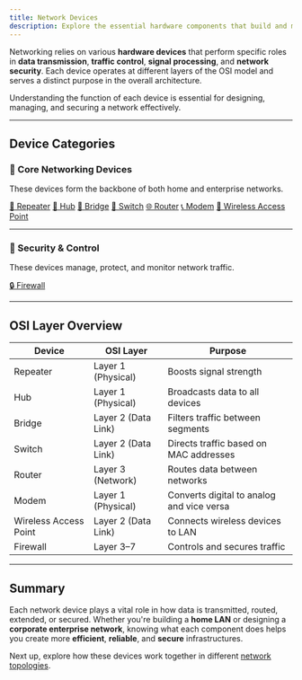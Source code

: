 ```yaml
---
title: Network Devices  
description: Explore the essential hardware components that build and manage modern networks—such as routers, switches, modems, firewalls, and more.
---
```



Networking relies on various **hardware devices** that perform specific roles in **data transmission**, **traffic control**, **signal processing**, and **network security**. Each device operates at different layers of the OSI model and serves a distinct purpose in the overall architecture.

Understanding the function of each device is essential for designing, managing, and securing a network effectively.

---

## Device Categories

### 🧰 Core Networking Devices

These devices form the backbone of both home and enterprise networks.

<CardGrid>
  <a href="/guides/basics/network-devices/repeater" class="card">📡 Repeater</a>
  <a href="/guides/basics/network-devices/hub" class="card">🧱 Hub</a>
  <a href="/guides/basics/network-devices/bridge" class="card">🌉 Bridge</a>
  <a href="/guides/basics/network-devices/switch" class="card">🔀 Switch</a>
  <a href="/guides/basics/network-devices/router" class="card">🌐 Router</a>
  <a href="/guides/basics/network-devices/modem" class="card">📞 Modem</a>
  <a href="/guides/basics/network-devices/wap" class="card">📶 Wireless Access Point</a>
</CardGrid>

---

### 🔐 Security & Control

These devices manage, protect, and monitor network traffic.

<CardGrid>
  <a href="/guides/basics/network-devices/firewall" class="card">🔒 Firewall</a>
</CardGrid>

---

## OSI Layer Overview

| **Device**              | **OSI Layer**        | **Purpose**                           |
|-------------------------|----------------------|----------------------------------------|
| Repeater                | Layer 1 (Physical)    | Boosts signal strength                 |
| Hub                     | Layer 1 (Physical)    | Broadcasts data to all devices         |
| Bridge                  | Layer 2 (Data Link)   | Filters traffic between segments       |
| Switch                  | Layer 2 (Data Link)   | Directs traffic based on MAC addresses |
| Router                  | Layer 3 (Network)     | Routes data between networks           |
| Modem                   | Layer 1 (Physical)    | Converts digital to analog and vice versa |
| Wireless Access Point   | Layer 2 (Data Link)   | Connects wireless devices to LAN       |
| Firewall                | Layer 3–7             | Controls and secures traffic           |

---

## Summary

Each network device plays a vital role in how data is transmitted, routed, extended, or secured. Whether you're building a **home LAN** or designing a **corporate enterprise network**, knowing what each component does helps you create more **efficient**, **reliable**, and **secure** infrastructures.

<aside type="note">
Next up, explore how these devices work together in different <a href="/guides/basics/network-topologies">network topologies</a>.
</aside>
